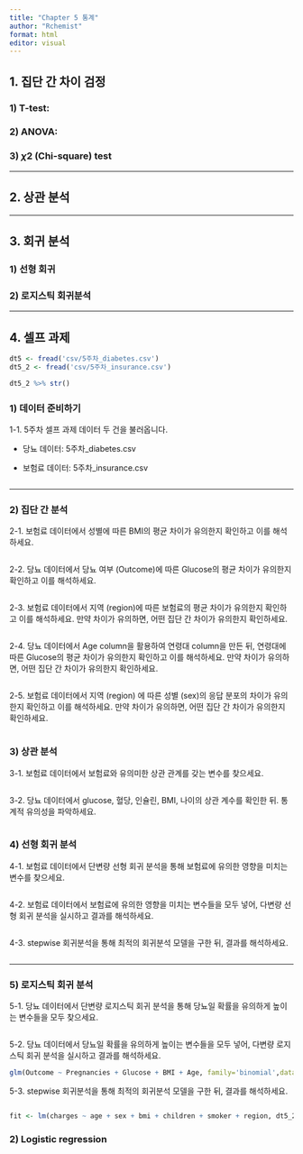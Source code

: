 ```yaml
---
title: "Chapter 5 통계"
author: "Rchemist"
format: html
editor: visual
---
```


## 1. 집단 간 차이 검정

### 1) T-test:

### 2) ANOVA:

### 3) $\chi2$ (Chi-square) test

------------------------------------------------------------------------

## 2. 상관 분석

------------------------------------------------------------------------

## 3. 회귀 분석

### 1) 선형 회귀

### 2) 로지스틱 회귀분석

------------------------------------------------------------------------

## 4. 셀프 과제

```r
dt5 <- fread('csv/5주차_diabetes.csv')
dt5_2 <- fread('csv/5주차_insurance.csv')

dt5_2 %>% str()
```

### 1) 데이터 준비하기

1-1. 5주차 셀프 과제 데이터 두 건을 불러옵니다.

-   당뇨 데이터: 5주차_diabetes.csv

-   보험료 데이터: 5주차_insurance.csv

```r

```

------------------------------------------------------------------------

### 2) 집단 간 분석

2-1. 보험료 데이터에서 성별에 따른 BMI의 평균 차이가 유의한지 확인하고 이를 해석하세요.

```r

```

2-2. 당뇨 데이터에서 당뇨 여부 (Outcome)에 따른 Glucose의 평균 차이가 유의한지 확인하고 이를 해석하세요.

```r

```

2-3. 보험료 데이터에서 지역 (region)에 따른 보험료의 평균 차이가 유의한지 확인하고 이를 해석하세요. 만약 차이가 유의하면, 어떤 집단 간 차이가 유의한지 확인하세요.

```r

```

2-4. 당뇨 데이터에서 Age column을 활용하여 연령대 column을 만든 뒤, 연령대에 따른 Glucose의 평균 차이가 유의한지 확인하고 이를 해석하세요. 만약 차이가 유의하면, 어떤 집단 간 차이가 유의한지 확인하세요.

```r

```

2-5. 보험료 데이터에서 지역 (region) 에 따른 성별 (sex)의 응답 분포의 차이가 유의한지 확인하고 이를 해석하세요. 만약 차이가 유의하면, 어떤 집단 간 차이가 유의한지 확인하세요.

```r

```

### 3) 상관 분석

3-1. 보험료 데이터에서 보험료와 유의미한 상관 관계를 갖는 변수를 찾으세요.

```r
```

3-2. 당뇨 데이터에서 glucose, 혈당, 인슐린, BMI, 나이의 상관 계수를 확인한 뒤. 통계적 유의성을 파악하세요.

```r

```

### 4) 선형 회귀 분석

4-1. 보험료 데이터에서 단변량 선형 회귀 분석을 통해 보험료에 유의한 영향을 미치는 변수를 찾으세요.

```r

```

4-2. 보험료 데이터에서 보험료에 유의한 영향을 미치는 변수들을 모두 넣어, 다변량 선형 회귀 분석을 실시하고 결과를 해석하세요.

```r

```

4-3. stepwise 회귀분석을 통해 최적의 회귀분석 모델을 구한 뒤, 결과를 해석하세요.

```r

```

------------------------------------------------------------------------

### 5) 로지스틱 회귀 분석

5-1. 당뇨 데이터에서 단변량 로지스틱 회귀 분석을 통해 당뇨일 확률을 유의하게 높이는 변수들을 모두 찾으세요.

```r

```

5-2. 당뇨 데이터에서 당뇨일 확률을 유의하게 높이는 변수들을 모두 넣어, 다변량 로지스틱 회귀 분석을 실시하고 결과를 해석하세요.

```r
glm(Outcome ~ Pregnancies + Glucose + BMI + Age, family='binomial',data=dt5) %>% summary
```

5-3. stepwise 회귀분석을 통해 최적의 회귀분석 모델을 구한 뒤, 결과를 해석하세요.

```r

```

```r
fit <- lm(charges ~ age + sex + bmi + children + smoker + region, dt5_2)
```

### 2) Logistic regression

```r

```
